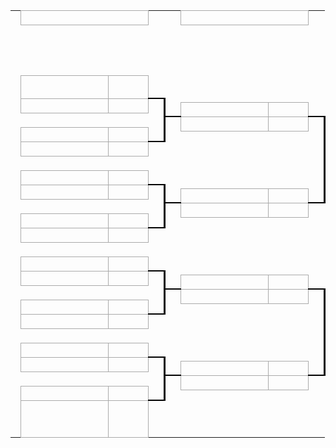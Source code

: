 {| border=0 cellpadding=0 cellspacing=0 style="font-size: 90%; margin:1em 2em 1em 1em;"
| height=5|
| align="center" colspan="2" style="border:1px solid #aaa;" bgcolor="#f2f2f2"|'''{{{RD1|十六强賽}}}'''
| colspan="2"|
| align="center" colspan="2" style="border:1px solid #aaa;" bgcolor="#f2f2f2"|'''{{{RD2|-{zh-hans:四分之一决赛;zh-hant:半準決賽}-}}}'''
| colspan="2"|
| align="center" colspan="2" style="border:1px solid #aaa;" bgcolor="#f2f2f2"|'''{{{RD3|-{zh-hans:半决赛;zh-hant:準決賽}-}}}'''
| colspan="2"|
| align="center" colspan="2" style="border:1px solid #aaa;" bgcolor="#f2f2f2"|'''{{{RD4|決賽}}}'''
|-
| height=5|
| width=130|&nbsp;
| width=50|&nbsp;
| width=10|&nbsp;
| width=10|&nbsp;
| width=130|&nbsp;
| width=50|&nbsp;
| width=10|&nbsp;
| width=10|&nbsp;
| width=130|&nbsp;
| width=50|&nbsp;
| width=10|&nbsp;
| width=10|&nbsp;
| width=130|&nbsp;
| width=50|&nbsp;
|-
| height=5|
| colspan="2" rowspan="2"|{{{1|&nbsp;}}}
| rowspan="4" style="border-width:0 0 1px 0; border-style: solid;border-color:black;"|&nbsp;
| rowspan="7" style="border-width:0 0 1px 0; border-style: solid;border-color:black;"|&nbsp;
| colspan="2" rowspan="3"|
| rowspan="7" style="border-width:0 0 1px 0; border-style: solid;border-color:black;"|&nbsp;
| rowspan="13" style="border-width:0 0 1px 0; border-style: solid;border-color:black;"|&nbsp;
| colspan="2" rowspan="9"|
| rowspan="13" style="border-width:0 0 1px 0; border-style: solid;border-color:black;"|&nbsp;
| rowspan="25" style="border-width:0 0 1px 0; border-style: solid;border-color:black;"|&nbsp;
| colspan="2" rowspan="21"|
|-
| height=5|
|-
| height=5|
| rowspan="2" style="border:1px solid #aaa;" bgcolor="#f9f9f9"|{{{2|&nbsp;}}}
| rowspan="2" style="border:1px solid #aaa;" bgcolor="#f9f9f9"|{{{3|&nbsp;}}}
|-
| height=5|
| colspan="2" rowspan="2"|{{{41|&nbsp;}}}
|-
| height=5|
| rowspan="2" style="border:1px solid #aaa;" bgcolor="#f9f9f9"|{{{4|&nbsp;}}}
| rowspan="2" style="border:1px solid #aaa;" bgcolor="#f9f9f9"|{{{5|&nbsp;}}}
| rowspan="6" style="border-width:2px 3px 1px 0; border-style: solid;border-color:black;"|&nbsp;
|-
| height=5|
| rowspan="2" style="border:1px solid #aaa;" bgcolor="#f9f9f9"|{{{42|&nbsp;}}}
| rowspan="2" style="border:1px solid #aaa;" bgcolor="#f9f9f9"|{{{43|&nbsp;}}}
|-
| height=5|
| colspan="2" rowspan="2"|{{{6|&nbsp;}}}
|-
| height=5|
| rowspan="12" style="border-width:2px 0 1px 0; border-style: solid;border-color:black;"|&nbsp;
| rowspan="2" style="border:1px solid #aaa;" bgcolor="#f9f9f9"|{{{44|&nbsp;}}}
| rowspan="2" style="border:1px solid #aaa;" bgcolor="#f9f9f9"|{{{45|&nbsp;}}}
| rowspan="12" style="border-width:2px 3px 1px 0; border-style: solid;border-color:black;"|&nbsp;
|-
| height=5|
| rowspan="2" style="border:1px solid #aaa;" bgcolor="#f9f9f9"|{{{7|&nbsp;}}}
| rowspan="2" style="border:1px solid #aaa;" bgcolor="#f9f9f9"|{{{8|&nbsp;}}}
|-
| height=5|
| colspan="2" rowspan="6"|
| colspan="2" rowspan="2"|{{{61|&nbsp;}}}
|-
| height=5|
| rowspan="2" style="border:1px solid #aaa;" bgcolor="#f9f9f9"|{{{9|&nbsp;}}}
| rowspan="2" style="border:1px solid #aaa;" bgcolor="#f9f9f9"|{{{10|&nbsp;}}}
| rowspan="6" style="border-width:2px 0 1px 0; border-style: solid;border-color:black;"|&nbsp;
|-
| height=5|
| rowspan="2" style="border:1px solid #aaa;" bgcolor="#f9f9f9"|{{{62|&nbsp;}}}
| rowspan="2" style="border:1px solid #aaa;" bgcolor="#f9f9f9"|{{{63|&nbsp;}}}
|-
| height=5|
| colspan="2" rowspan="2"|{{{11|&nbsp;}}}
|-
| height=5|
| rowspan="24" style="border-width:2px 0 1px 0; border-style: solid;border-color:black;"|&nbsp;
| rowspan="2" style="border:1px solid #aaa;" bgcolor="#f9f9f9"|{{{64|&nbsp;}}}
| rowspan="2" style="border:1px solid #aaa;" bgcolor="#f9f9f9"|{{{65|&nbsp;}}}
| rowspan="24" style="border-width:2px 3px 1px 0; border-style: solid;border-color:black;"|&nbsp;
|-
| height=5|
| rowspan="2" style="border:1px solid #aaa;" bgcolor="#f9f9f9"|{{{12|&nbsp;}}}
| rowspan="2" style="border:1px solid #aaa;" bgcolor="#f9f9f9"|{{{13|&nbsp;}}}
|-
| height=5|
| colspan="2" rowspan="2"|{{{46|&nbsp;}}}
| colspan="2" rowspan="18"|
|-
| height=5|
| rowspan="2" style="border:1px solid #aaa;" bgcolor="#f9f9f9"|{{{14|&nbsp;}}}
| rowspan="2" style="border:1px solid #aaa;" bgcolor="#f9f9f9"|{{{15|&nbsp;}}}
| rowspan="6" style="border-width:2px 3px 1px 0; border-style: solid;border-color:black;"|&nbsp;
|-
| height=5|
| rowspan="2" style="border:1px solid #aaa;" bgcolor="#f9f9f9"|{{{47|&nbsp;}}}
| rowspan="2" style="border:1px solid #aaa;" bgcolor="#f9f9f9"|{{{48|&nbsp;}}}
|-
| height=5|
| colspan="2" rowspan="2"|{{{16|&nbsp;}}}
|-
| height=5|
| rowspan="12" style="border-width:2px 0 1px 0; border-style: solid;border-color:black;"|&nbsp;
| rowspan="2" style="border:1px solid #aaa;" bgcolor="#f9f9f9"|{{{49|&nbsp;}}}
| rowspan="2" style="border:1px solid #aaa;" bgcolor="#f9f9f9"|{{{50|&nbsp;}}}
| rowspan="12" style="border-width:2px 0 1px 0; border-style: solid;border-color:black;"|&nbsp;
|-
| height=5|
| rowspan="2" style="border:1px solid #aaa;" bgcolor="#f9f9f9"|{{{17|&nbsp;}}}
| rowspan="2" style="border:1px solid #aaa;" bgcolor="#f9f9f9"|{{{18|&nbsp;}}}
|-
| height=5|
| colspan="2" rowspan="6"|
| colspan="2" rowspan="2"|{{{71|&nbsp;}}}
|-
| height=5|
| rowspan="2" style="border:1px solid #aaa;" bgcolor="#f9f9f9"|{{{19|&nbsp;}}}
| rowspan="2" style="border:1px solid #aaa;" bgcolor="#f9f9f9"|{{{20|&nbsp;}}}
| rowspan="6" style="border-width:2px 0 1px 0; border-style: solid;border-color:black;"|&nbsp;
|-
| height=5|
| rowspan="2" style="border:1px solid #aaa;" bgcolor="#f9f9f9"|{{{72|&nbsp;}}}
| rowspan="2" style="border:1px solid #aaa;" bgcolor="#f9f9f9"|{{{73|&nbsp;}}}
|-
| height=5|
| colspan="2" rowspan="2"|{{{21|&nbsp;}}}
|-
| height=5|
| rowspan="23" style="border-width:2px 0 0 0; border-style: solid;border-color:black;"|&nbsp;
| rowspan="2" style="border:1px solid #aaa;" bgcolor="#f9f9f9"|{{{74|&nbsp;}}}
| rowspan="2" style="border:1px solid #aaa;" bgcolor="#f9f9f9"|{{{75|&nbsp;}}}
|-
| height=5|
| rowspan="2" style="border:1px solid #aaa;" bgcolor="#f9f9f9"|{{{22|&nbsp;}}}
| rowspan="2" style="border:1px solid #aaa;" bgcolor="#f9f9f9"|{{{23|&nbsp;}}}
|-
| height=5|
| colspan="2" rowspan="2"|{{{51|&nbsp;}}}
| colspan="2" rowspan="10"|
|-
| height=5|
| rowspan="2" style="border:1px solid #aaa;" bgcolor="#f9f9f9"|{{{24|&nbsp;}}}
| rowspan="2" style="border:1px solid #aaa;" bgcolor="#f9f9f9"|{{{25|&nbsp;}}}
| rowspan="6" style="border-width:2px 3px 1px 0; border-style: solid;border-color:black;"|&nbsp;
|-
| height=5|
| rowspan="2" style="border:1px solid #aaa;" bgcolor="#f9f9f9"|{{{52|&nbsp;}}}
| rowspan="2" style="border:1px solid #aaa;" bgcolor="#f9f9f9"|{{{53|&nbsp;}}}
|-
| height=5|
| colspan="2" rowspan="2"|{{{26|&nbsp;}}}
|-
| height=5|
| rowspan="12" style="border-width:2px 0 1px 0; border-style: solid;border-color:black;"|&nbsp;
| rowspan="2" style="border:1px solid #aaa;" bgcolor="#f9f9f9"|{{{54|&nbsp;}}}
| rowspan="2" style="border:1px solid #aaa;" bgcolor="#f9f9f9"|{{{55|&nbsp;}}}
| rowspan="12" style="border-width:2px 3px 1px 0; border-style: solid;border-color:black;"|&nbsp;
|-
| height=5|
| rowspan="2" style="border:1px solid #aaa;" bgcolor="#f9f9f9"|{{{27|&nbsp;}}}
| rowspan="2" style="border:1px solid #aaa;" bgcolor="#f9f9f9"|{{{28|&nbsp;}}}
|-
| height=5|
| colspan="2" rowspan="6"|
| colspan="2" rowspan="2"|{{{66|&nbsp;}}}
|-
| height=5|
| rowspan="2" style="border:1px solid #aaa;" bgcolor="#f9f9f9"|{{{29|&nbsp;}}}
| rowspan="2" style="border:1px solid #aaa;" bgcolor="#f9f9f9"|{{{30|&nbsp;}}}
| rowspan="6" style="border-width:2px 0 1px 0; border-style: solid;border-color:black;"|&nbsp;
|-
| height=5|
| rowspan="2" style="border:1px solid #aaa;" bgcolor="#f9f9f9"|{{{67|&nbsp;}}}
| rowspan="2" style="border:1px solid #aaa;" bgcolor="#f9f9f9"|{{{68|&nbsp;}}}
|-
| height=5|
| colspan="2" rowspan="2"|{{{31|&nbsp;}}}
|-
| height=5|
| rowspan="11" style="border-width:2px 0 0 0; border-style: solid;border-color:black;"|&nbsp;
| rowspan="2" style="border:1px solid #aaa;" bgcolor="#f9f9f9"|{{{69|&nbsp;}}}
| rowspan="2" style="border:1px solid #aaa;" bgcolor="#f9f9f9"|{{{70|&nbsp;}}}
| rowspan="11" style="border-width:2px 0 0 0; border-style: solid;border-color:black;"|&nbsp;
| colspan="2" rowspan="2" align="center" style="border:1px solid #aaa;" bgcolor="#f2f2f2"|'''{{{RD5|季軍賽}}}'''
|-
| height=5|
| rowspan="2" style="border:1px solid #aaa;" bgcolor="#f9f9f9"|{{{32|&nbsp;}}}
| rowspan="2" style="border:1px solid #aaa;" bgcolor="#f9f9f9"|{{{33|&nbsp;}}}
|-
| height=5|
| colspan="2" rowspan="2"|{{{56|&nbsp;}}}
| colspan="2" rowspan="9"|
| colspan="2" rowspan="2"|{{{76|&nbsp;}}}
|-
| height=5|
| rowspan="2" style="border:1px solid #aaa;" bgcolor="#f9f9f9"|{{{34|&nbsp;}}}
| rowspan="2" style="border:1px solid #aaa;" bgcolor="#f9f9f9"|{{{35|&nbsp;}}}
| rowspan="6" style="border-width:2px 3px 1px 0; border-style: solid;border-color:black;"|&nbsp;
|-
| height=5|
| rowspan="2" style="border:1px solid #aaa;" bgcolor="#f9f9f9"|{{{57|&nbsp;}}}
| rowspan="2" style="border:1px solid #aaa;" bgcolor="#f9f9f9"|{{{58|&nbsp;}}}
| rowspan="2" style="border:1px solid #aaa;" bgcolor="#f9f9f9"|{{{77|&nbsp;}}}
| rowspan="2" style="border:1px solid #aaa;" bgcolor="#f9f9f9"|{{{78|&nbsp;}}}
|-
| height=5|
| colspan="2" rowspan="2"|{{{36|&nbsp;}}}
|-
| height=5|
| rowspan="5" style="border-width:2px 0 0 0; border-style: solid;border-color:black;"|&nbsp;
| rowspan="2" style="border:1px solid #aaa;" bgcolor="#f9f9f9"|{{{59|&nbsp;}}}
| rowspan="2" style="border:1px solid #aaa;" bgcolor="#f9f9f9"|{{{60|&nbsp;}}}
| rowspan="5" style="border-width:2px 0 0 0; border-style: solid;border-color:black;"|&nbsp;
| rowspan="2" style="border:1px solid #aaa;" bgcolor="#f9f9f9"|{{{79|&nbsp;}}}
| rowspan="2" style="border:1px solid #aaa;" bgcolor="#f9f9f9"|{{{80|&nbsp;}}}
|-
| height=5|
| rowspan="2" style="border:1px solid #aaa;" bgcolor="#f9f9f9"|{{{37|&nbsp;}}}
| rowspan="2" style="border:1px solid #aaa;" bgcolor="#f9f9f9"|{{{38|&nbsp;}}}
|-
| height=5|
| colspan="2" rowspan="3"|
| colspan="2" rowspan="3"|
|-
| height=5|
| rowspan="2" style="border:1px solid #aaa;" bgcolor="#f9f9f9"|{{{39|&nbsp;}}}
| rowspan="2" style="border:1px solid #aaa;" bgcolor="#f9f9f9"|{{{40|&nbsp;}}}
| rowspan="2" style="border-width:2px 0 0 0; border-style: solid;border-color:black;"|&nbsp;
|-
| height=5|
|}
<noinclude>
</noinclude>